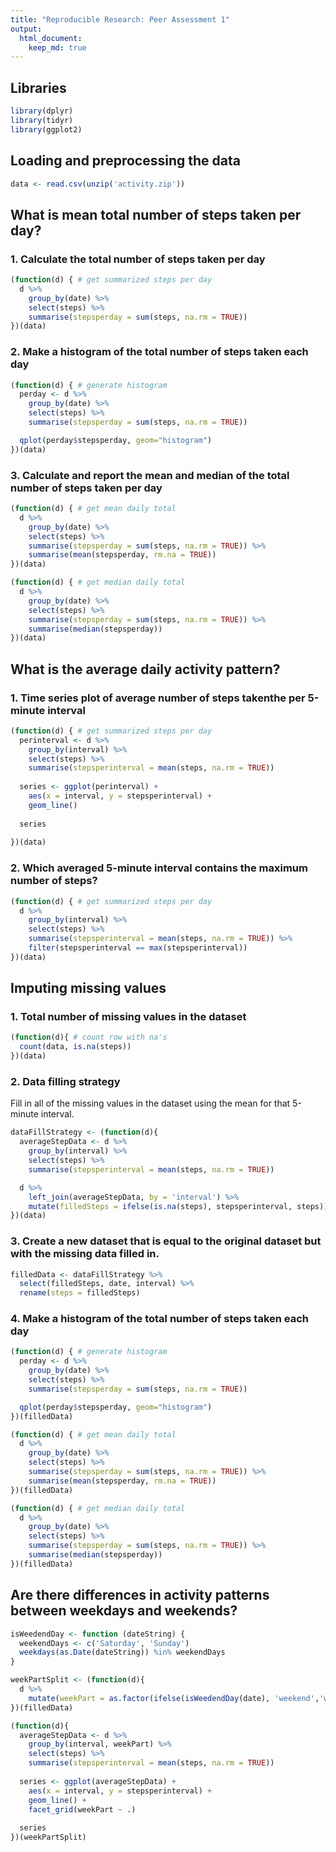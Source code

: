 ```yaml
---
title: "Reproducible Research: Peer Assessment 1"
output: 
  html_document:
    keep_md: true
---
```


## Libraries
```r
library(dplyr)
library(tidyr)
library(ggplot2)
```

## Loading and preprocessing the data
```r
data <- read.csv(unzip('activity.zip'))
```

## What is mean total number of steps taken per day?

### 1. Calculate the total number of steps taken per day
```r
(function(d) { # get summarized steps per day
  d %>% 
    group_by(date) %>%
    select(steps) %>%
    summarise(stepsperday = sum(steps, na.rm = TRUE))
})(data)
```

### 2. Make a histogram of the total number of steps taken each day
```r
(function(d) { # generate histogram
  perday <- d %>% 
    group_by(date) %>%
    select(steps) %>%
    summarise(stepsperday = sum(steps, na.rm = TRUE))

  qplot(perday$stepsperday, geom="histogram")
})(data)
```

### 3. Calculate and report the mean and median of the total number of steps taken per day
```r
(function(d) { # get mean daily total
  d %>% 
    group_by(date) %>%
    select(steps) %>%
    summarise(stepsperday = sum(steps, na.rm = TRUE)) %>%
    summarise(mean(stepsperday, rm.na = TRUE))
})(data)
```

```r
(function(d) { # get median daily total
  d %>% 
    group_by(date) %>%
    select(steps) %>%
    summarise(stepsperday = sum(steps, na.rm = TRUE)) %>%
    summarise(median(stepsperday))
})(data)
```


## What is the average daily activity pattern?

### 1. Time series plot of average number of steps takenthe per 5-minute interval 
```r
(function(d) { # get summarized steps per day
  perinterval <- d %>% 
    group_by(interval) %>%
    select(steps) %>%
    summarise(stepsperinterval = mean(steps, na.rm = TRUE))
      
  series <- ggplot(perinterval) +
    aes(x = interval, y = stepsperinterval) +
    geom_line()
  
  series
  
})(data)
```

### 2. Which averaged 5-minute interval contains the maximum number of steps?
```r
(function(d) { # get summarized steps per day
  d %>% 
    group_by(interval) %>%
    select(steps) %>%
    summarise(stepsperinterval = mean(steps, na.rm = TRUE)) %>%
    filter(stepsperinterval == max(stepsperinterval))
})(data)
```


## Imputing missing values

### 1. Total number of missing values in the dataset
```r
(function(d){ # count row with na's
  count(data, is.na(steps))
})(data)
```

### 2. Data filling strategy

Fill in all of the missing values in the dataset using the mean for that 5-minute interval.

```r
dataFillStrategy <- (function(d){
  averageStepData <- d %>% 
    group_by(interval) %>%
    select(steps) %>%
    summarise(stepsperinterval = mean(steps, na.rm = TRUE))

  d %>%
    left_join(averageStepData, by = 'interval') %>%
    mutate(filledSteps = ifelse(is.na(steps), stepsperinterval, steps))
})(data)
```

### 3. Create a new dataset that is equal to the original dataset but with the missing data filled in.
```r
filledData <- dataFillStrategy %>%
  select(filledSteps, date, interval) %>%
  rename(steps = filledSteps)
```
### 4. Make a histogram of the total number of steps taken each day
```r
(function(d) { # generate histogram
  perday <- d %>% 
    group_by(date) %>%
    select(steps) %>%
    summarise(stepsperday = sum(steps, na.rm = TRUE))

  qplot(perday$stepsperday, geom="histogram")
})(filledData)
```

```r
(function(d) { # get mean daily total
  d %>% 
    group_by(date) %>%
    select(steps) %>%
    summarise(stepsperday = sum(steps, na.rm = TRUE)) %>%
    summarise(mean(stepsperday, rm.na = TRUE))
})(filledData)
```

```r
(function(d) { # get median daily total
  d %>% 
    group_by(date) %>%
    select(steps) %>%
    summarise(stepsperday = sum(steps, na.rm = TRUE)) %>%
    summarise(median(stepsperday))
})(filledData)
```


## Are there differences in activity patterns between weekdays and weekends?
```r
isWeedendDay <- function (dateString) {
  weekendDays <- c('Saturday', 'Sunday')
  weekdays(as.Date(dateString)) %in% weekendDays
}
```

```r
weekPartSplit <- (function(d){
  d %>%
    mutate(weekPart = as.factor(ifelse(isWeedendDay(date), 'weekend','weekday')))
})(filledData)
```


```r
(function(d){
  averageStepData <- d %>% 
    group_by(interval, weekPart) %>%
    select(steps) %>%
    summarise(stepsperinterval = mean(steps, na.rm = TRUE))
  
  series <- ggplot(averageStepData) +
    aes(x = interval, y = stepsperinterval) +
    geom_line() +
    facet_grid(weekPart ~ .)
  
  series
})(weekPartSplit)
```




